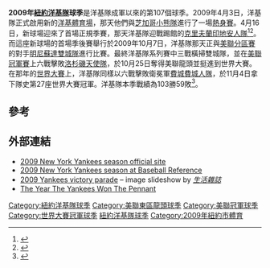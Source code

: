 {{Infobox MLB yearly
| name = 紐約洋基隊
| season = 2009
| image = 2009 World Series Champions and Barack Obama.jpg
| width = 250px
| caption = 美國總統[[巴拉克·奧巴馬|巴拉克·奧巴馬]]在白宮會見2009年世界大賽冠軍的紐約洋基隊
| misc = [[2009年世界大賽|世界大賽]]冠軍<br/>[[美國聯盟|美國聯盟]]冠軍<br/>[[美國聯盟東區|美國聯盟東區]]冠軍
| logo = NY_Yankees_Logo.png
| current league = 美國聯盟
| y1 =  1901
| division = [[美國聯盟東區|東區]]
| y2 =  1969
| ballpark = [[洋基體育場|洋基體育場]]
| y4 = 2009
| city = [[紐約市|紐約市]]
| y5 = 1903
| record = 103勝59敗（勝率6成36）
| divisional place = 第一
| owners = {{le|海爾·史坦布瑞納|Hal Steinbrenner}}
| general managers = [[布萊恩·凱許曼|布萊恩·凱許曼]]  
| managers = [[喬·吉拉迪|喬·吉拉迪]] 
| television = {{le|YES新聞網|YES Network}}<br />{{le|WWOR-TV}}<br />（{{le|邁克爾·凱 (體育播報員)|Michael Kay (announcer)|邁克爾·凱}}、{{le|肯·辛格頓|Ken Singleton}}、以及其他球評）
| radio =  {{le|紐約洋基隊廣播網|New York Yankees Radio Network}}<br />（{{le|約翰·斯特林 (體育播報員)|John Sterling (sportscaster)|約翰·斯特林}}、{{le|薩辛·瓦德曼|Suzyn Waldman}}）
}}
'''2009年[[紐約洋基隊|紐約洋基隊]]球季'''是洋基隊成軍以來的第107個球季。2009年4月3日，洋基隊正式啟用新的[[洋基體育場|洋基體育場]]，那天他們與[[芝加哥小熊隊|芝加哥小熊隊]]進行了一場[[熱身賽|熱身賽]]。4月16日，新球場迎來了首場正規季賽，那天洋基隊迎戰踢館的[[克里夫蘭印地安人隊|克里夫蘭印地安人隊]]<ref>{{cite news|title = Back-to-back HRs from Damon, Teixeira earn Yanks 4-game sweep|url = http://espn.go.com/mlb/recap?gameId=290809110|access-date = 2015-12-11|agency = Associated Press|publisher = ESPN|date = 2009-08-10|archive-date = 2016-03-06|archive-url = https://web.archive.org/web/20160306202950/http://espn.go.com/mlb/recap?gameId=290809110}}</ref><ref>{{Cite web |url=http://www.nj.com/yankees/index.ssf/2008/08/new_york_yankees_to_open_new_s.html |title=New York Yankees to open new Stadium April 16 against Indians |access-date=2021-03-02 |archive-date=2018-09-18 |archive-url=https://web.archive.org/web/20180918092626/https://www.nj.com/yankees/index.ssf/2008/08/new_york_yankees_to_open_new_s.html }}</ref>。而這座新球場的首場季後賽舉行於2009年10月7日，洋基隊那天正與[[2009年美國聯盟分區賽|美聯分區賽]]的對手[[明尼蘇達雙城隊|明尼蘇達雙城隊]]進行比賽。最終洋基隊系列賽中三戰橫掃雙城隊，並在[[美國聯盟冠軍賽|美聯冠軍賽]]上六戰擊敗[[洛杉磯天使隊|洛杉磯天使隊]]，於10月25日奪得美聯龍頭並挺進到世界大賽。在那年的[[2009年世界大賽|世界大賽]]上，洋基隊同樣以六戰擊敗衛冕軍[[2009年費城費城人隊球季|費城費城人隊]]，於11月4日拿下隊史第27座世界大賽冠軍。洋基隊本季戰績為103勝59敗<ref>{{cite news|url=https://www.reuters.com/article/sportsNews/idUSTRE5A44D320091105|title=Yankees revel in victory, tough decisions ahead|date=2009-11-05|agency=Reuters|access-date=2009-11-05| archive-url= https://web.archive.org/web/20091108100308/https://www.reuters.com/article/sportsNews/idUSTRE5A44D320091105| archive-date= 2009-11-08 | dead-url= no}}</ref>。

==參考==
{{Reflist}}

==外部連結==
{{Commons category|2009 New York Yankees season}}
*[http://newyork.yankees.mlb.com/schedule/index.jsp?c_id=nyy 2009 New York Yankees season official site] {{Wayback|url=http://newyork.yankees.mlb.com/schedule/index.jsp?c_id=nyy |date=20170518203726 }}
*[https://www.baseball-reference.com/teams/NYY/2009-schedule-scores.shtml 2009 New York Yankees season at Baseball Reference] {{Wayback|url=https://www.baseball-reference.com/teams/NYY/2009-schedule-scores.shtml |date=20210425184117 }}
*[http://www.life.com/image/first/in-gallery/36222/2009-yankees-victory-parade 2009 Yankees victory parade] {{Wayback|url=http://www.life.com/image/first/in-gallery/36222/2009-yankees-victory-parade |date=20091111030816 }} – image slideshow by ''[[生活_(雜誌)|生活雜誌]]''
*[http://indianapublicmedia.org/nightlights/year-yankees-won-pennant/ The Year The Yankees Won The Pennant] {{Wayback|url=http://indianapublicmedia.org/nightlights/year-yankees-won-pennant/ |date=20170824052259 }}

{{世界大賽冠軍}}
{{美國聯盟冠軍}}
{{美國聯盟東區龍頭}}
{{2009年美國職棒大聯盟各隊球季}}
{{2009年世界大賽冠軍紐約洋基隊名單}}
{{紐約洋基}}

{{DEFAULTSORT:2009年紐約洋基隊球季}}
[[Category:紐約洋基隊球季|Category:紐約洋基隊球季]]
[[Category:美聯東區龍頭球季|Category:美聯東區龍頭球季]]
[[Category:美聯冠軍球季|Category:美聯冠軍球季]]
[[Category:世界大賽冠軍球季|Category:世界大賽冠軍球季]]
[[Category:2009年美國職棒大聯盟賽季|紐約洋基隊球季]]
[[Category:2009年紐約市體育|Category:2009年紐約市體育]]